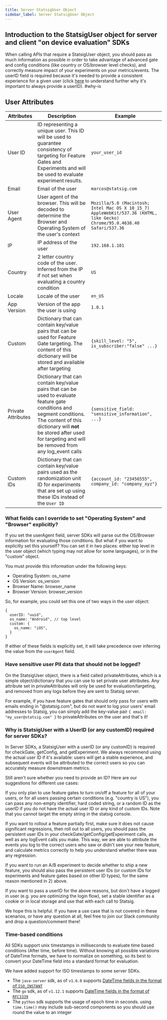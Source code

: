```yaml
---
title: Server StatsigUser Object
sidebar_label: Server StatsigUser Object
---
```


## Introduction to the StatsigUser object for server and client "on device evaluation" SDKs

When calling APIs that require a StatsigUser object, you should pass as much information as possible in order to take advantage of advanced gate and config conditions (like country or OS/browser level checks), and correctly measure impact of your experiments on your metrics/events. The userID field is required because it's needed to provide a consistent experience for a given user (click [here](/messages/serverRequiredUserID) to understand further why it's important to always provide a userID).
#why-is
## User Attributes

| Attributes        | Description                                                                                                                                                                                                          | Example                                                                                                                    |
| ----------------- | -------------------------------------------------------------------------------------------------------------------------------------------------------------------------------------------------------------------- | -------------------------------------------------------------------------------------------------------------------------- |
| User ID           | ID representing a unique user. This ID will be used to guarantee consistency of targeting for Feature Gates and Experiments and will be used to evaluate experiment results.                                         | `your_user_id`                                                                                                             |
| Email             | Email of the user                                                                                                                                                                                                    | `marcos@statsig.com`                                                                                                       |
| User Agent        | User agent of the browser. This will be decoded to determine the Browser and Operating System of the user's context                                                                                                  | `Mozilla/5.0 (Macintosh; Intel Mac OS X 10_15_7) AppleWebKit/537.36 (KHTML, like Gecko) Chrome/95.0.4638.40 Safari/537.36` |
| IP                | IP address of the user                                                                                                                                                                                               | `192.168.1.101`                                                                                                            |
| Country           | 2 letter country code of the user. Inferred from the IP if not set when evaluating a country condition                                                                                                                     | `US`                                                                                                                  |
| Locale            | Locale of the user                                                                                                                                                                                                   | `en_US`                                                                                                                    |
| App Version       | Version of the app the user is using                                                                                                                                                                                 | `1.0.1`                                                                                                                    |
| Custom            | Dictionary that can contain key/value pairs that can be used for Feature Gate targeting. The content of this dictionary will be stored and available after targeting                                                 | `{skill_level: "5", is_subscriber:"false" ...}`                                                                                         |
| Private Attributes| Dictionary that can contain key/value pairs that can be used to evaluate feature gate conditions and segment conditions. The content of this dictionary will **not** be stored after used for targeting and will be removed from any log_event calls | `{sensitive_field: "sensitive_information", ...}`                                                                          |
| Custom IDs        | Dictionary that can contain key/value pairs used as the randomization unit ID for experiments that are set up using these IDs instead of the `User ID`                                                               | `{account_id: "23456555", company_id: "company_xyz"}`                                                                      |

### What fields can I override to set "Operating System" and "Browser" explicitly?

If you set the userAgent field, server SDKs will parse out the OS/Browser information for evaluating those conditions.  But what if you want to explicitly set this yourself?  You can set it in two places: either top level in the user object (which typing may not allow for some languages), or in the "custom" object.

You must provide this information under the following keys:

- Operating System: os_name
- OS Version: os_version
- Browser Name: browser_name
- Browser Version: browser_version

So, for example, you could set this one of two ways in the user object:

```
{
  userID: "uuid",
  os_name: "Android", // top level
  custom: {
    os_name: "iOS",
  }
}
```

If either of these fields is explicitly set, it will take precedence over inferring the value from the `userAgent` field.

### Have sensitive user PII data that should not be logged?

On the StatsigUser object, there is a field called privateAttributes, which is a simple object/dictionary that you can use to set private user attributes. Any attribute set in privateAttributes will only be used for evaluation/targeting, and removed from any logs before they are sent to Statsig server.

For example, if you have feature gates that should only pass for users with emails ending in "@statsig.com", but do not want to log your users' email addresses to Statsig, you can simply add the key-value pair `{ email: "my_user@statsig.com" }` to privateAttributes on the user and that's it!

### Why is StatsigUser with a UserID (or any customID) required for server SDKs?

In Server SDKs, a StatsigUser with a userID (or any customID) is required for checkGate, getConfig, and getExperiment. We always recommend using the actual user ID if it's available: users will get a stable experience, and subsequent events will be attributed to the correct users so you can accurately measure downstream metrics.

Still aren't sure whether you need to provide an ID? Here are our suggestions for different use cases:

If you only plan to use feature gates to turn on/off a feature for all of your users, or for all users passing certain conditions (e.g. "country is US"), you can pass any non-empty identifier, hard coded string, or a random ID as the userID if you do not have the actual user ID or any kind of custom IDs. Note that you cannot target the empty string in the statsig console.

If you want to rollout a feature partially first, make sure it does not cause significant regressions, then roll out to all users, you should pass the persistent user IDs in your checkGate/getConfig/getExperiment calls, as well as any logEvent calls you make. This way, we are able to attribute the events you log to the correct users who saw or didn't see your new feature, and calculate metrics correctly to help you understand whether there was any regression.

If you want to run an A/B experiment to decide whether to ship a new feature, you should also pass the persistent user IDs (or custom IDs for experiments and feature gates based on other ID types), for the same reason mentioned in 2) above.

If you want to pass a userID for the above reasons, but don't have a logged in user (e.g. you are optimizing the login flow), set a stable identifier as a cookie or in local storage and use that with each call to Statsig.

We hope this is helpful. If you have a use case that is not covered in these scenarios, or have any question at all, feel free to join our Slack community and drop a question/comment there!

### Time-based conditions

All SDKs support unix timestamps in milliseconds to evaluate time based conditions (After time, before time).  Without knowing all possible variations of DateTime formats, we have to normalize on something, so its best to convert your DateTime field into a standard format for evaluation.

We have added support for ISO timestamps to some server SDKs.
- The `java-server` sdk, as of `v1.6.0` supports [DateTime fields in the format of `ISO_INSTANT`](https://docs.oracle.com/javase/8/docs/api/java/time/format/DateTimeFormatter.html#ISO_INSTANT)
- The `go` sdk, as of `v1.12.1` supports [DateTime fields in the format of `RFC3339`](https://pkg.go.dev/time#pkg-constants)
- The `python` sdk supports the usage of epoch time in seconds. using `time.time()` may include sub-second components so you should use round the value to an integer
